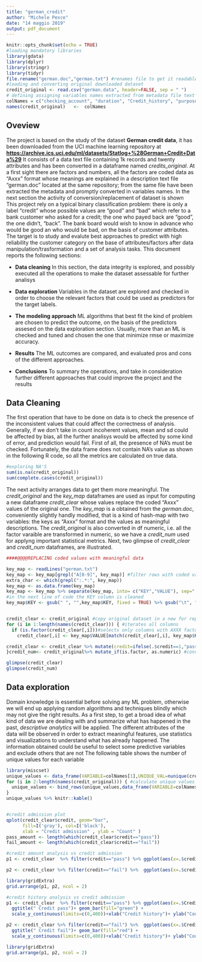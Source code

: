 ```yaml
---
title: "german_credit"
author: "Michele Pesce"
date: "14 maggio 2019"
output: pdf_document
---
```


```r
knitr::opts_chunk$set(echo = TRUE)
#loading mandatory libraries
library(gdata)
library(dplyr)
library(stringr)
library(tidyr)
file.rename("german.doc","german.txt") #renames file to get it readable
#loading and converting original downloaded dataset
credit_original <- read.csv("german.data", header=FALSE, sep = " ")
# defining assigning variables names extracted from metadata file text
colNames = c("checking_account", "duration", "Credit_history", "purpose", "credit_amount","savings_account","employment_since","percentage_income","personal_status","guarantors","residence","property","age","other_plans","housing","other_credits","job","house_manteinant","telephone","foreign_worker","credit")
names(credit_original)   <-  colNames
```

## Oveview

The project is based on the study of the dataset **German credit data**, it has been downloaded from the UCI machine learning repository at **<https://archive.ics.uci.edu/ml/datasets/Statlog+%28German+Credit+Data%29>**  It consists of a data text file containing 1k records and twenty attributes and has been converted in a dataframe named *credits_original*. At a first sight there are factors and numbers, all the factors are coded data as “Axxx” format whose meanings are  explained in a description text file  “german.doc” located at the same repository; from the same file have been extracted the metadata and promptly converted in variables names. In the next section the activity of conversion/replacement of dataset is shown
This project rely on a typical binary classification problem: there is only a label “credit” whose possible values are “good” and “bad” which refer to a bank customer who asked for a credit; the one who payed back are “good”, the one didn’t, “back”.
The bank board would wish to know in advance who would be good an who would be bad, on the basis of customer attributes. The target is to study and  evalute best approaches to predict with high reliability the customer category on the base of attributes/factors after data manipulation/trasformation and a set of analysis tasks. 
This document reports the following sections:

- **Data cleaning** In this section,  the data integrity is explored, and possibly executed all the operations to make the dataset assessable for further analisys

- **Data exploration** Variables in the dataset are explored and checked in order to choose the relevant factors that could be used as predictors for the target labels.

- **The modeling approach** ML algorithms that best fit the kind of problem are chosen to predict the outcome, on the basis of the predictors assesed on the data exploration section. Usually, more than an ML is checked and tuned and chosen the one that minimize rmse or maximize accuracy.

- **Results** The ML outcomes are compared, and evaluated pros and cons of the different approaches.

- **Conclusions** To summary the operations, and take in consideration further different approaches that could improve the project and the results



## Data Cleaning

The first operation that have to be done on data is to check the presence of the inconsistent values that could affect the correctness of analysis. Generally, if we don’t take in count incoherent values, mean and sd could be affected by bias, all the further analisys would be affected by some kind of error, and prediction would fail. First of all, the presence of NA’s must be checked. Fortunately, the data frame does not contain NA’s value as shown in the following R code,
so all the metrics are calculated on true data.


```r

#exploring NA'S
sum(is.na(credit_original))
sum(complete.cases(credit_original))

```

The next activity arranges data to get them more meaningful. The *credit_original* and the *key_map* dataframes are used as input for computing a new dataframe *credit_clear* whose values replace the coded "Axxx" values of  the original one.
The *key_map* is a obtained from the *german.doc*, conveniently slightly handly modified, that is a kind of hash-map with two variables: the keys as "Axxx" format and the values as meaningful descriptions. The *credit_original* is also converted in df numeric, i.e. all the factor varaible are transformed in numeric, so we have a *credit_num* used for applyng important statistical metrics. Next, two glimpse of   *credit_clear* and *credit_num* dataframes, are illustrated.


```r

####@@@@REPLACING coded values with meaningful data 

key_map <- readLines("german.txt")
key_map <- key_map[grepl("A[0-9]", key_map)] #filter rows with coded variable
extra_char <- which(grepl(":.*:", key_map))
key_map <- as.data.frame(key_map)
key_map <- key_map %>% separate(key_map, into= c("KEY","VALUE"), sep=":" ) 
#in the next line of code the KEY column is cleaned
key_map$KEY <- gsub(" ", "",key_map$KEY, fixed = TRUE) %>% gsub("\t", "",., fixed = TRUE)


credit_clear <- credit_original #copy original dataset in a new for replacing coded values
for (i in 1:length(names(credit_clear))) { #iterates all columns
  if (is.factor(credit_clear[,i]))#selects only columns with AXXX factor format
    credit_clear[,i] <- key_map$VALUE[match(credit_clear[,i], key_map$KEY)] #replace key with values

credit_clear <- credit_clear %>% mutate(credit=ifelse(.$credit==1,"pass","fail"))#making credit variable as categorical  
}credit_num<- credit_original%>% mutate_if(is.factor, as.numeric) #converting to a numeric df

glimpse(credit_clear)
glimpse(credit_num)


```
## Data exploration

Domain knowledge is essential before solving any ML problem, otherwise we will end up applying random algorithms and techniques blindly which may not give the right results. As a first step, to get a broad idea of what kind of data we are dealing with and summarize what has happened in the past, *descriptive analytics* will be applied.  The different attributes of the data will be observed in order to extract meaningful features, use statistics and visualizations to understand what has already happened. The information obtained could be  useful to select some predictive variables and exclude others that are not  The following table shows the number of unique values for each variable
```r

library(miscset)
unique_values <- data_frame(VARIABLE=colNames[1],UNIQUE_VAL=nunique(credit_original[,1])) #Creating first row oa tibble
for (i in 2:length(names(credit_original))) { #calculate unique values for each variable and store them in the tibble adding rows
  unique_values <- bind_rows(unique_values,data_frame(VARIABLE=colNames[i],UNIQUE_VAL=nunique(credit_original[,i])))
}
unique_values %>% knitr::kable()



```
```r

#credit admission plot
qplot(credit_clear$credit, geom="bar",
      fill=I('gray'), col=I('black'),
      xlab = "Credit admission" , ylab = "Count" )
pass_amount <- length(which(credit_clear$credit=="pass"))
fail_amount <- length(which(credit_clear$credit=="fail"))


```
```r

#credit amount analysis vs credit admission
p1 <- credit_clear  %>% filter(credit=="pass") %>% ggplot(aes(x=.$credit_amount))  +  ggtitle(" Credit pass")+ geom_histogram(fill="green") +  xlab("Credit amount")+ ylab("Count")

p2 <- credit_clear %>% filter(credit=="fail") %>%  ggplot(aes(x=.$credit_amount))  +  ggtitle(" Credit fail")+ geom_histogram(fill="red") +  xlab("Credit amount")+ ylab("Count")

library(gridExtra)
grid.arrange(p1, p2, ncol = 2)


```

```r

#credit history analysis vs credit admission
p1 <- credit_clear  %>% filter(credit=="pass") %>% ggplot(aes(x=.$Credit_history)) +
  ggtitle(" Credit pass")+ geom_bar(fill="green") + 
  scale_y_continuous(limits=c(0,400))+xlab("Credit history")+ ylab("Count") + theme(axis.text.x = element_text(angle = 90))

p2 <- credit_clear %>% filter(credit=="fail") %>%  ggplot(aes(x=.$Credit_history)) +
  ggtitle(" Credit fail")+ geom_bar(fill="red") + 
  scale_y_continuous(limits=c(0,400))+xlab("Credit history")+ ylab("Count") + theme(axis.text.x = element_text(angle = 90))

library(gridExtra)
grid.arrange(p1, p2, ncol = 2)


```


